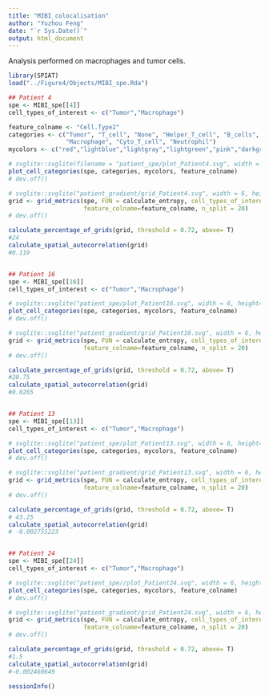 ```yaml
---
title: "MIBI_colocalisation"
author: "Yuzhou Feng"
date: "`r Sys.Date()`"
output: html_document
---
```


Analysis performed on macrophages and tumor cells.

```r
library(SPIAT)
load("../Figure4/Objects/MIBI_spe.Rda")

## Patient 4
spe <- MIBI_spe[[4]]
cell_types_of_interest <- c("Tumor","Macrophage")

feature_colname <- "Cell.Type2"
categories <- c("Tumor", "T_cell", "None", "Helper_T_cell", "B_cells", 
                "Macrophage", "Cyto_T_cell", "Neutrophil")
mycolors <- c("red","lightblue","lightgray","lightgreen","pink","darkgreen","yellowgreen","gray")

# svglite::svglite(filename = "patient_spe/plot_Patient4.svg", width = 6, height= 4.8)
plot_cell_categories(spe, categories, mycolors, feature_colname)
# dev.off()

# svglite::svglite("patient_gradient/grid_Patient4.svg", width = 6, height= 4.8)
grid <- grid_metrics(spe, FUN = calculate_entropy, cell_types_of_interest=cell_types_of_interest,
                     feature_colname=feature_colname, n_split = 20)
# dev.off()

calculate_percentage_of_grids(grid, threshold = 0.72, above= T)
#24
calculate_spatial_autocorrelation(grid)
#0.119


## Patient 16
spe <- MIBI_spe[[16]]
cell_types_of_interest <- c("Tumor","Macrophage")

# svglite::svglite("patient_spe/plot_Patient16.svg", width = 6, height= 4.8)
plot_cell_categories(spe, categories, mycolors, feature_colname)
# dev.off()

# svglite::svglite("patient_gradient/grid_Patient16.svg", width = 6, height= 4.8)
grid <- grid_metrics(spe, FUN = calculate_entropy, cell_types_of_interest=cell_types_of_interest,
                     feature_colname=feature_colname, n_split = 20)
# dev.off()

calculate_percentage_of_grids(grid, threshold = 0.72, above= T)
#20.75
calculate_spatial_autocorrelation(grid)
#0.0265


## Patient 13
spe <- MIBI_spe[[13]]
cell_types_of_interest <- c("Tumor","Macrophage")

# svglite::svglite("patient_spe/plot_Patient13.svg", width = 6, height= 4.8)
plot_cell_categories(spe, categories, mycolors, feature_colname)
# dev.off()

# svglite::svglite("patient_gradient/grid_Patient13.svg", width = 6, height= 4.8)
grid <- grid_metrics(spe, FUN = calculate_entropy, cell_types_of_interest=cell_types_of_interest,
                     feature_colname=feature_colname, n_split = 20)
# dev.off()

calculate_percentage_of_grids(grid, threshold = 0.72, above= T)
# 43.25
calculate_spatial_autocorrelation(grid)
# -0.002755223


## Patient 24
spe <- MIBI_spe[[24]]
cell_types_of_interest <- c("Tumor","Macrophage")

# svglite::svglite("patient_spe//plot_Patient24.svg", width = 6, height= 4.8)
plot_cell_categories(spe, categories, mycolors, feature_colname)
# dev.off()

# svglite::svglite("patient_gradient/grid_Patient24.svg", width = 6, height= 4.8)
grid <- grid_metrics(spe, FUN = calculate_entropy, cell_types_of_interest=cell_types_of_interest,
                     feature_colname=feature_colname, n_split = 20)
# dev.off()

calculate_percentage_of_grids(grid, threshold = 0.72, above= T)
#1.5
calculate_spatial_autocorrelation(grid)
#-0.002460649

```


```r
sessionInfo()
```
